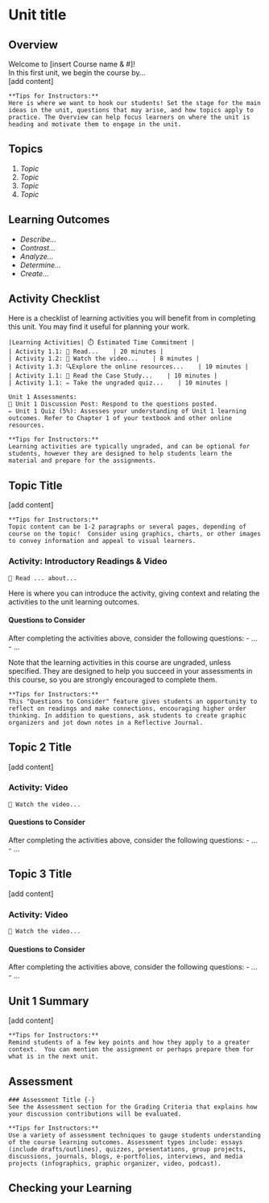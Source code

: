 # Unit title

## Overview {-}
Welcome to [insert Course name & #]!  
In this first unit, we begin the course by…  
[add content]

```block
**Tips for Instructors:**
Here is where we want to hook our students! Set the stage for the main ideas in the unit, questions that may arise, and how topics apply to practice. The Overview can help focus learners on where the unit is heading and motivate them to engage in the unit.
```

##  Topics{-}  
1. *Topic*  
1. *Topic*  
1. *Topic*  
1. *Topic*  


##  Learning Outcomes{-}  
- *Describe…*
- *Contrast…*
- *Analyze…*
- *Determine…*
- *Create…*


##  Activity Checklist{-}  
Here is a checklist of learning activities you will benefit from in completing this unit. You may find it useful for planning your work.
```block
|Learning Activities| ⏱️ Estimated Time Commitment |
| Activity 1.1: 📗 Read...    | 20 minutes |
| Activity 1.2: 🎦 Watch the video...    | 8 minutes |
| Activity 1.3: 🔍Explore the online resources...    | 10 minutes |
| Activity 1.1: 💼 Read the Case Study...    | 10 minutes |
| Activity 1.1: ✏️ Take the ungraded quiz...    | 10 minutes |
```

```block
Unit 1 Assessments:
💬 Unit 1 Discussion Post: Respond to the questions posted.
✏️ Unit 1 Quiz (5%): Assesses your understanding of Unit 1 learning outcomes. Refer to Chapter 1 of your textbook and other online resources.
```

```block
**Tips for Instructors:**
Learning activities are typically ungraded, and can be optional for students, however they are designed to help students learn the material and prepare for the assignments.
```


## Topic Title
[add content]

```block
**Tips for Instructors:**
Topic content can be 1-2 paragraphs or several pages, depending of course on the topic!  Consider using graphics, charts, or other images to convey information and appeal to visual learners.
```

### Activity: Introductory Readings & Video

```block

📗 Read ... about...

```

Here is where you can introduce the activity, giving context and relating the activities to the unit learning outcomes.

#### Questions to Consider  
After completing the activities above, consider the following questions:
- ...
- ...

Note that the learning activities in this course are ungraded, unless specified.  They are designed to help you succeed in your assessments in this course, so you are strongly encouraged to complete them.

```block
**Tips for Instructors:**
This "Questions to Consider" feature gives students an opportunity to reflect on readings and make connections, encouraging higher order thinking. In addition to questions, ask students to create graphic organizers and jot down notes in a Reflective Journal.
```


## Topic 2 Title
[add content]


### Activity: Video

```block

🎦 Watch the video...
```


#### Questions to Consider  
After completing the activities above, consider the following questions:
- ...
- ...


## Topic 3 Title
[add content]


### Activity: Video

```block

🎦 Watch the video...
```


#### Questions to Consider  
After completing the activities above, consider the following questions:
- ...
- ...


## Unit 1 Summary{-}
[add content]


```block
**Tips for Instructors:**
Remind students of a few key points and how they apply to a greater context.  You can mention the assignment or perhaps prepare them for what is in the next unit.
```

##  Assessment{-}
```block
### Assessment Title {-}
See the Assessment section for the Grading Criteria that explains how your discussion contributions will be evaluated.
```

```block
**Tips for Instructors:**
Use a variety of assessment techniques to gauge students understanding of the course learning outcomes. Assessment types include: essays (include drafts/outlines), quizzes, presentations, group projects, discussions, journals, blogs, e-portfolios, interviews, and media projects (infographics, graphic organizer, video, podcast).
```


##  Checking your Learning{-}
```block

```
